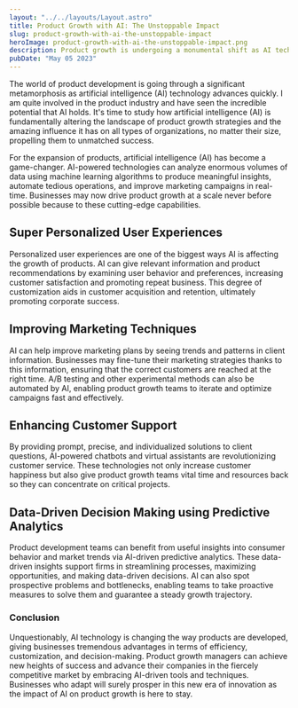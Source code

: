 ```yaml
---
layout: "../../layouts/Layout.astro"
title: Product Growth with AI: The Unstoppable Impact
slug: product-growth-with-ai-the-unstoppable-impact
heroImage: product-growth-with-ai-the-unstoppable-impact.png
description: Product growth is undergoing a monumental shift as AI technology rapidly advances. As a product expert, I've witnessed AI's immense potential firsthand. Let's explore how AI revolutionizes product growth strategies and its profound impact on businesses of all sizes.
pubDate: "May 05 2023"
---
```



The world of product development is going through a significant metamorphosis as artificial intelligence (AI) technology advances quickly.
I am quite involved in the product industry and have seen the incredible potential that AI holds.
It's time to study how artificial intelligence (AI) is fundamentally altering the landscape of product growth strategies and the amazing influence it has on all types of organizations, no matter their size, propelling them to unmatched success.

For the expansion of products, artificial intelligence (AI) has become a game-changer. AI-powered technologies can analyze enormous volumes of data using machine learning algorithms to produce meaningful insights, automate tedious operations, and improve marketing campaigns in real-time. Businesses may now drive product growth at a scale never before possible because to these cutting-edge capabilities.

## Super Personalized User Experiences
Personalized user experiences are one of the biggest ways AI is affecting the growth of products. AI can give relevant information and product recommendations by examining user behavior and preferences, increasing customer satisfaction and promoting repeat business. This degree of customization aids in customer acquisition and retention, ultimately promoting corporate success.

## Improving Marketing Techniques
AI can help improve marketing plans by seeing trends and patterns in client information. Businesses may fine-tune their marketing strategies thanks to this information, ensuring that the correct customers are reached at the right time. A/B testing and other experimental methods can also be automated by AI, enabling product growth teams to iterate and optimize campaigns fast and effectively.

## Enhancing Customer Support
By providing prompt, precise, and individualized solutions to client questions, AI-powered chatbots and virtual assistants are revolutionizing customer service. These technologies not only increase customer happiness but also give product growth teams vital time and resources back so they can concentrate on critical projects.

## Data-Driven Decision Making using Predictive Analytics
Product development teams can benefit from useful insights into consumer behavior and market trends via AI-driven predictive analytics. These data-driven insights support firms in streamlining processes, maximizing opportunities, and making data-driven decisions. AI can also spot prospective problems and bottlenecks, enabling teams to take proactive measures to solve them and guarantee a steady growth trajectory.

### Conclusion
Unquestionably, AI technology is changing the way products are developed, giving businesses tremendous advantages in terms of efficiency, customization, and decision-making. Product growth managers can achieve new heights of success and advance their companies in the fiercely competitive market by embracing AI-driven tools and techniques. Businesses who adapt will surely prosper in this new era of innovation as the impact of AI on product growth is here to stay.